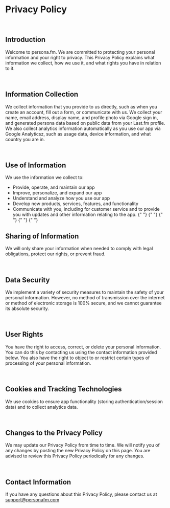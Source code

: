 # Privacy Policy

<br />

## Introduction

Welcome to persona.fm. We are committed to protecting your personal information and your right to privacy. This Privacy Policy explains what information we collect, how we use it, and what rights you have in relation to it.

<br />

## Information Collection

We collect information that you provide to us directly, such as when you create an account, fill out a form, or communicate with us. We collect your name, email address, display name, and profile photo via Google sign in, and generated persona data based on public data from your Last.fm profile. We also collect analytics information automatically as you use our app via Google Analyticsz, such as usage data, device information, and what country you are in.

<br />

## Use of Information

We use the information we collect to:

-   Provide, operate, and maintain our app
-   Improve, personalize, and expand our app
-   Understand and analyze how you use our app
-   Develop new products, services, features, and functionality
-   Communicate with you, including for customer service and to provide you with updates and other information relating to the app.
    {" "}
    {" "}
    {" "}
    {" "}
    {" "}
    <br />

## Sharing of Information

We will only share your information when needed to comply with legal obligations, protect our rights, or prevent fraud.

<br />

## Data Security

We implement a variety of security measures to maintain the safety of your personal information. However, no method of transmission over the internet or method of electronic storage is 100% secure, and we cannot guarantee its absolute security.

<br />

## User Rights

You have the right to access, correct, or delete your personal information. You can do this by contacting us using the contact information provided below. You also have the right to object to or restrict certain types of processing of your personal information.

<br />

## Cookies and Tracking Technologies

We use cookies to ensure app functionality (storing authentication/session data) and to collect analytics data.

<br />

## Changes to the Privacy Policy

We may update our Privacy Policy from time to time. We will notify you of any changes by posting the new Privacy Policy on this page. You are advised to review this Privacy Policy periodically for any changes.

<br />

## Contact Information

If you have any questions about this Privacy Policy, please contact us at support@personafm.com

<br />
